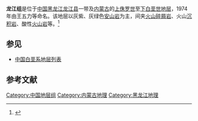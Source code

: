 {{Infobox rockunit
| name           = 龙江组
| period         = 下白垩世
| age            = 
| image          = 
| imagesize      = 
| caption        = 
| type           = [[组_(地质学)|组]]
| prilithology   = 灰紫、灰绿色[[安山岩|安山岩]]
| otherlithology = [[火山碎屑岩|火山碎屑岩]]、火山[[沉积岩|沉积岩]]、酸性[[火山岩|火山岩]]等
| namedfor       = 
| namedby        = 王五力等
| region         = [[黑龙江|黑龙江]][[龙江县|龙江县]]一带及[[内蒙古|内蒙古]]
| country        = {{PRC}}
| coordinates    =
| unitof         =
| subunits       = 
| underlies      = [[光华组|光华组]]
| overlies       = [[七林河组|七林河组]]
| thickness      = 
| extent         =
| area           = 
| map            = 
| map_caption    = 
}}
'''龙江组'''是位于[[中国|中国]][[黑龙江|黑龙江]][[龙江县|龙江县]]一带及[[内蒙古|内蒙古]]的[[上侏罗世|上侏罗世]]至[[下白垩世|下白垩世]][[地层|地层]]，1974年由王五力等命名。该地层以灰紫、灰绿色[[安山岩|安山岩]]为主，间夹[[火山碎屑岩|火山碎屑岩]]、火山[[沉积岩|沉积岩]]、酸性[[火山岩|火山岩]]等。<ref>{{cite book | title=《中国岩石地层辞典》 | publisher=中国地质大学出版社 | author=高振家、陈克强、魏家庸 | year=2000}}</ref>

== 参见 ==
* [[中国白垩系地层列表|中国白垩系地层列表]]

== 参考文献 ==
{{Reflist}}

{{地质小作品}}

[[Category:中国地层组|Category:中国地层组]]
[[Category:内蒙古地理|Category:内蒙古地理]]
[[Category:黑龙江地理|Category:黑龙江地理]]